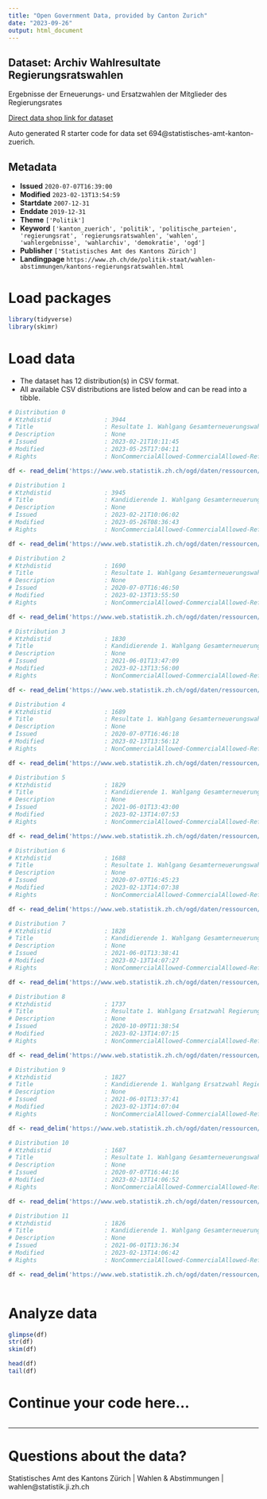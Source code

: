 ```yaml
---
title: "Open Government Data, provided by Canton Zurich"
date: "2023-09-26"
output: html_document
---
```


## Dataset: Archiv Wahlresultate Regierungsratswahlen

Ergebnisse der Erneuerungs- und Ersatzwahlen der Mitglieder des Regierungsrates

[Direct data shop link for dataset](https://www.zh.ch/de/politik-staat/opendata.html#/datasets/694@statistisches-amt-kanton-zuerich)

Auto generated R starter code for data set 694@statistisches-amt-kanton-zuerich.

## Metadata

- **Issued** `2020-07-07T16:39:00`
- **Modified** `2023-02-13T13:54:59`
- **Startdate** `2007-12-31`
- **Enddate** `2019-12-31`
- **Theme** `['Politik']`
- **Keyword** `['kanton_zuerich', 'politik', 'politische_parteien', 'regierungsrat', 'regierungsratswahlen', 'wahlen', 'wahlergebnisse', 'wahlarchiv', 'demokratie', 'ogd']`
- **Publisher** `['Statistisches Amt des Kantons Zürich']`
- **Landingpage** `https://www.zh.ch/de/politik-staat/wahlen-abstimmungen/kantons-regierungsratswahlen.html`


# Load packages

```r

library(tidyverse)
library(skimr)

```

# Load data

-   The dataset has 12 distribution(s) in CSV format.
-   All available CSV distributions are listed below and can be read into a tibble.

```r

# Distribution 0
# Ktzhdistid               : 3944
# Title                    : Resultate 1. Wahlgang Gesamterneuerungswahl Regierungsrat 2023
# Description              : None
# Issued                   : 2023-02-21T10:11:45
# Modified                 : 2023-05-25T17:04:11
# Rights                   : NonCommercialAllowed-CommercialAllowed-ReferenceNotRequired

df <- read_delim('https://www.web.statistik.zh.ch/ogd/daten/ressourcen/KTZH_00000694_00003944.csv')

# Distribution 1
# Ktzhdistid               : 3945
# Title                    : Kandidierende 1. Wahlgang Gesamterneuerungswahl Regierungsrat 2023
# Description              : None
# Issued                   : 2023-02-21T10:06:02
# Modified                 : 2023-05-26T08:36:43
# Rights                   : NonCommercialAllowed-CommercialAllowed-ReferenceNotRequired

df <- read_delim('https://www.web.statistik.zh.ch/ogd/daten/ressourcen/KTZH_00000694_00003945.csv')

# Distribution 2
# Ktzhdistid               : 1690
# Title                    : Resultate 1. Wahlgang Gesamterneuerungswahl Regierungsrat 2019
# Description              : None
# Issued                   : 2020-07-07T16:46:50
# Modified                 : 2023-02-13T13:55:50
# Rights                   : NonCommercialAllowed-CommercialAllowed-ReferenceNotRequired

df <- read_delim('https://www.web.statistik.zh.ch/ogd/daten/ressourcen/KTZH_00000694_00001690.csv')

# Distribution 3
# Ktzhdistid               : 1830
# Title                    : Kandidierende 1. Wahlgang Gesamterneuerungswahl Regierungsrat 2019
# Description              : None
# Issued                   : 2021-06-01T13:47:09
# Modified                 : 2023-02-13T13:56:00
# Rights                   : NonCommercialAllowed-CommercialAllowed-ReferenceNotRequired

df <- read_delim('https://www.web.statistik.zh.ch/ogd/daten/ressourcen/KTZH_00000694_00001830.csv')

# Distribution 4
# Ktzhdistid               : 1689
# Title                    : Resultate 1. Wahlgang Gesamterneuerungswahl Regierungsrat 2015
# Description              : None
# Issued                   : 2020-07-07T16:46:18
# Modified                 : 2023-02-13T13:56:12
# Rights                   : NonCommercialAllowed-CommercialAllowed-ReferenceNotRequired

df <- read_delim('https://www.web.statistik.zh.ch/ogd/daten/ressourcen/KTZH_00000694_00001689.csv')

# Distribution 5
# Ktzhdistid               : 1829
# Title                    : Kandidierende 1. Wahlgang Gesamterneuerungswahl Regierungsrat 2015
# Description              : None
# Issued                   : 2021-06-01T13:43:00
# Modified                 : 2023-02-13T14:07:53
# Rights                   : NonCommercialAllowed-CommercialAllowed-ReferenceNotRequired

df <- read_delim('https://www.web.statistik.zh.ch/ogd/daten/ressourcen/KTZH_00000694_00001829.csv')

# Distribution 6
# Ktzhdistid               : 1688
# Title                    : Resultate 1. Wahlgang Gesamterneuerungswahl Regierungsrat 2011
# Description              : None
# Issued                   : 2020-07-07T16:45:23
# Modified                 : 2023-02-13T14:07:38
# Rights                   : NonCommercialAllowed-CommercialAllowed-ReferenceNotRequired

df <- read_delim('https://www.web.statistik.zh.ch/ogd/daten/ressourcen/KTZH_00000694_00001688.csv')

# Distribution 7
# Ktzhdistid               : 1828
# Title                    : Kandidierende 1. Wahlgang Gesamterneuerungswahl Regierungsrat 2011
# Description              : None
# Issued                   : 2021-06-01T13:38:41
# Modified                 : 2023-02-13T14:07:27
# Rights                   : NonCommercialAllowed-CommercialAllowed-ReferenceNotRequired

df <- read_delim('https://www.web.statistik.zh.ch/ogd/daten/ressourcen/KTZH_00000694_00001828.csv')

# Distribution 8
# Ktzhdistid               : 1737
# Title                    : Resultate 1. Wahlgang Ersatzwahl Regierungsrat 2009
# Description              : None
# Issued                   : 2020-10-09T11:38:54
# Modified                 : 2023-02-13T14:07:15
# Rights                   : NonCommercialAllowed-CommercialAllowed-ReferenceNotRequired

df <- read_delim('https://www.web.statistik.zh.ch/ogd/daten/ressourcen/KTZH_00000694_00001737.csv')

# Distribution 9
# Ktzhdistid               : 1827
# Title                    : Kandidierende 1. Wahlgang Ersatzwahl Regierungsrat 2009
# Description              : None
# Issued                   : 2021-06-01T13:37:41
# Modified                 : 2023-02-13T14:07:04
# Rights                   : NonCommercialAllowed-CommercialAllowed-ReferenceNotRequired

df <- read_delim('https://www.web.statistik.zh.ch/ogd/daten/ressourcen/KTZH_00000694_00001827.csv')

# Distribution 10
# Ktzhdistid               : 1687
# Title                    : Resultate 1. Wahlgang Gesamterneuerungswahl Regierungsrat 2007
# Description              : None
# Issued                   : 2020-07-07T16:44:16
# Modified                 : 2023-02-13T14:06:52
# Rights                   : NonCommercialAllowed-CommercialAllowed-ReferenceNotRequired

df <- read_delim('https://www.web.statistik.zh.ch/ogd/daten/ressourcen/KTZH_00000694_00001687.csv')

# Distribution 11
# Ktzhdistid               : 1826
# Title                    : Kandidierende 1. Wahlgang Gesamterneuerungswahl Regierungsrat 2007
# Description              : None
# Issued                   : 2021-06-01T13:36:34
# Modified                 : 2023-02-13T14:06:42
# Rights                   : NonCommercialAllowed-CommercialAllowed-ReferenceNotRequired

df <- read_delim('https://www.web.statistik.zh.ch/ogd/daten/ressourcen/KTZH_00000694_00001826.csv')



```

# Analyze data

```r

glimpse(df)
str(df)
skim(df)

head(df)
tail(df)

```

# Continue your code here...

```r

```

------------------------------------------------------------------------

# Questions about the data?

Statistisches Amt des Kantons Zürich | Wahlen & Abstimmungen | wahlen@statistik.ji.zh.ch
